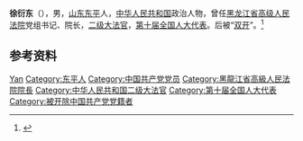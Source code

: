'''徐衍东'''（{{bd|1949年|12月}}），男，[[山东|山东]][[东平|东平]]人，[[中华人民共和国|中华人民共和国]]政治人物，曾任[[黑龙江省高级人民法院|黑龙江省高级人民法院]]党组书记、院长，[[二级大法官|二级大法官]]，[[第十届全国人大代表|第十届全国人大代表]]。后被“[[双开|双开]]”。<ref>{{Cite web|title=中华人民共和国首批大法官|url=https://www.chinacourt.org/article/detail/2002/03/id/2480.shtml|accessdate=2020-07-07|work=中国法院网|archive-date=2020-07-07|archive-url=https://web.archive.org/web/20200707025613/https://www.chinacourt.org/article/detail/2002/03/id/2480.shtml|dead-url=no}}</ref>

== 参考资料 ==
{{reflist}}

{{中国人物小作品}}

{{Authority control}}
{{DEFAULTSORT:Xu徐}}
[[Category:徐姓|Yan]]
[[Category:东平人|Category:东平人]]
[[Category:中国共产党党员|Category:中国共产党党员]]
[[Category:黑龍江省高級人民法院院長|Category:黑龍江省高級人民法院院長]]
[[Category:中华人民共和国二级大法官|Category:中华人民共和国二级大法官]]
[[Category:第十届全国人大代表|Category:第十届全国人大代表]]
[[Category:被开除中国共产党党籍者|Category:被开除中国共产党党籍者]]